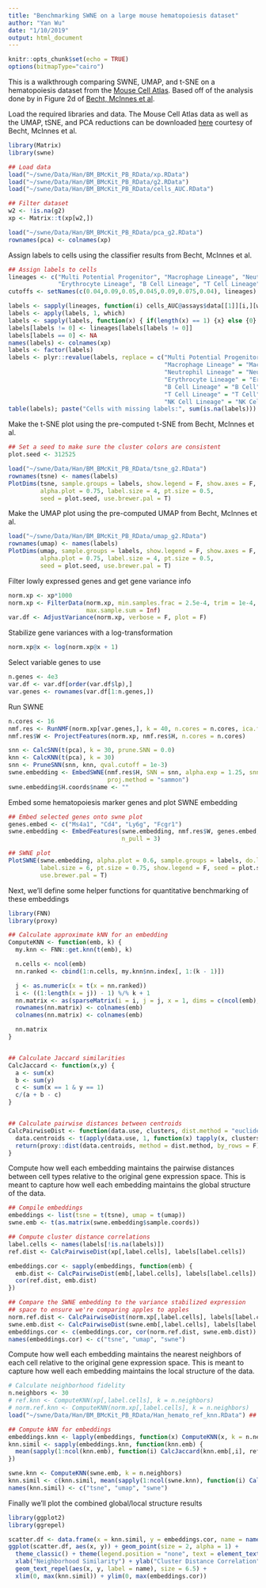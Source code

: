 ```yaml
---
title: "Benchmarking SWNE on a large mouse hematopoiesis dataset"
author: "Yan Wu"
date: "1/10/2019"
output: html_document
---
```


```r
knitr::opts_chunk$set(echo = TRUE)
options(bitmapType="cairo")
```

This is a walkthrough comparing SWNE, UMAP, and t-SNE on a hematopoiesis dataset from the [Mouse Cell Atlas](http://bis.zju.edu.cn/MCA/). Based off of the analysis done by in Figure 2d of [Becht, McInnes et al](https://www.nature.com/articles/nbt.4314).


Load the required libraries and data. The Mouse Cell Atlas data as well as the UMAP, tSNE, and PCA reductions can be downloaded [here](ftp://genome-miner.ucsd.edu/swne_files/Han.tar.gz) courtesy of Becht, McInnes et al.
```r
library(Matrix)
library(swne)

## Load data
load("~/swne/Data/Han/BM_BMcKit_PB_RData/xp.RData")
load("~/swne/Data/Han/BM_BMcKit_PB_RData/g2.RData")
load("~/swne/Data/Han/BM_BMcKit_PB_RData/cells_AUC.RData")

## Filter dataset
w2 <- !is.na(g2)
xp <- Matrix::t(xp[w2,])

load("~/swne/Data/Han/BM_BMcKit_PB_RData/pca_g2.RData")
rownames(pca) <- colnames(xp)
```


Assign labels to cells using the classifier results from Becht, McInnes et al.
```r
## Assign labels to cells
lineages <- c("Multi Potential Progenitor", "Macrophage Lineage", "Neutrophil Lineage",
              "Erythrocyte Lineage", "B Cell Lineage", "T Cell Lineage", "NK Cell Lineage")
cutoffs <- setNames(c(0.04,0.09,0.05,0.045,0.09,0.075,0.04), lineages)

labels <- sapply(lineages, function(i) cells_AUC@assays$data[[1]][i,][w2] >= cutoffs[i])
labels <- apply(labels, 1, which)
labels <- sapply(labels, function(x) { if(length(x) == 1) {x} else {0} })
labels[labels != 0] <- lineages[labels[labels != 0]]
labels[labels == 0] <- NA
names(labels) <- colnames(xp)
labels <- factor(labels)
labels <- plyr::revalue(labels, replace = c("Multi Potential Progenitor" = "MPP",
                                            "Macrophage Lineage" = "Macrophage",
                                            "Neutrophil Lineage" = "Neutrophil",
                                            "Erythrocyte Lineage" = "Erythrocyte",
                                            "B Cell Lineage" = "B Cell",
                                            "T Cell Lineage" = "T Cell",
                                            "NK Cell Lineage" = "NK Cell"))
table(labels); paste("Cells with missing labels:", sum(is.na(labels)))
```


Make the t-SNE plot using the pre-computed t-SNE from Becht, McInnes et al.
```r
## Set a seed to make sure the cluster colors are consistent
plot.seed <- 312525

load("~/swne/Data/Han/BM_BMcKit_PB_RData/tsne_g2.RData")
rownames(tsne) <- names(labels)
PlotDims(tsne, sample.groups = labels, show.legend = F, show.axes = F,
         alpha.plot = 0.75, label.size = 4, pt.size = 0.5,
         seed = plot.seed, use.brewer.pal = T)
```


Make the UMAP plot using the pre-computed UMAP from Becht, McInnes et al.
```r
load("~/swne/Data/Han/BM_BMcKit_PB_RData/umap_g2.RData")
rownames(umap) <- names(labels)
PlotDims(umap, sample.groups = labels, show.legend = F, show.axes = F,
         alpha.plot = 0.75, label.size = 4, pt.size = 0.5,
         seed = plot.seed, use.brewer.pal = T)
```


Filter lowly expressed genes and get gene variance info
```r
norm.xp <- xp*1000
norm.xp <- FilterData(norm.xp, min.samples.frac = 2.5e-4, trim = 1e-4, min.nonzero.features = 0,
                      max.sample.sum = Inf)
var.df <- AdjustVariance(norm.xp, verbose = F, plot = F)
```


Stabilize gene variances with a log-transformation
```r
norm.xp@x <- log(norm.xp@x + 1)
```


Select variable genes to use
```r
n.genes <- 4e3
var.df <- var.df[order(var.df$lp),]
var.genes <- rownames(var.df[1:n.genes,])
```

Run SWNE
```r
n.cores <- 16
nmf.res <- RunNMF(norm.xp[var.genes,], k = 40, n.cores = n.cores, ica.fast = T)
nmf.res$W <- ProjectFeatures(norm.xp, nmf.res$H, n.cores = n.cores)

snn <- CalcSNN(t(pca), k = 30, prune.SNN = 0.0)
knn <- CalcKNN(t(pca), k = 30)
snn <- PruneSNN(snn, knn, qval.cutoff = 1e-3)
swne.embedding <- EmbedSWNE(nmf.res$H, SNN = snn, alpha.exp = 1.25, snn.exp = 0.25, n_pull = 3, 
                            proj.method = "sammon")
swne.embedding$H.coords$name <- ""
```


Embed some hematopoiesis marker genes and plot SWNE embedding
```r
## Embed selected genes onto swne plot
genes.embed <- c("Ms4a1", "Cd4", "Ly6g", "Fcgr1")
swne.embedding <- EmbedFeatures(swne.embedding, nmf.res$W, genes.embed,
                                n_pull = 3)

## SWNE plot
PlotSWNE(swne.embedding, alpha.plot = 0.6, sample.groups = labels, do.label = T,
         label.size = 6, pt.size = 0.75, show.legend = F, seed = plot.seed,
         use.brewer.pal = T)
```


Next, we'll define some helper functions for quantitative benchmarking of these embeddings
```r
library(FNN)
library(proxy)

## Calculate approximate kNN for an embedding
ComputeKNN <- function(emb, k) {
  my.knn <- FNN::get.knn(t(emb), k)

  n.cells <- ncol(emb)
  nn.ranked <- cbind(1:n.cells, my.knn$nn.index[, 1:(k - 1)])

  j <- as.numeric(x = t(x = nn.ranked))
  i <- ((1:length(x = j)) - 1) %/% k + 1
  nn.matrix <- as(sparseMatrix(i = i, j = j, x = 1, dims = c(ncol(emb), ncol(emb))), "dgCMatrix")
  rownames(nn.matrix) <- colnames(emb)
  colnames(nn.matrix) <- colnames(emb)

  nn.matrix
}


## Calculate Jaccard similarities
CalcJaccard <- function(x,y) {
  a <- sum(x)
  b <- sum(y)
  c <- sum(x == 1 & y == 1)
  c/(a + b - c)
}


## Calculate pairwise distances between centroids
CalcPairwiseDist <- function(data.use, clusters, dist.method = "euclidean") {
  data.centroids <- t(apply(data.use, 1, function(x) tapply(x, clusters, mean)))
  return(proxy::dist(data.centroids, method = dist.method, by_rows = F))
}
```



Compute how well each embedding maintains the pairwise distances between cell types relative to the original gene expression space. This is meant to capture how well each embedding maintains the global structure of the data.
```r
## Compile embeddings
embeddings <- list(tsne = t(tsne), umap = t(umap))
swne.emb <- t(as.matrix(swne.embedding$sample.coords))

## Compute cluster distance correlations
label.cells <- names(labels[!is.na(labels)])
ref.dist <- CalcPairwiseDist(xp[,label.cells], labels[label.cells])

embeddings.cor <- sapply(embeddings, function(emb) {
  emb.dist <- CalcPairwiseDist(emb[,label.cells], labels[label.cells])
  cor(ref.dist, emb.dist)
})

## Compare the SWNE embedding to the variance stabilized expression
## space to ensure we're comparing apples to apples
norm.ref.dist <- CalcPairwiseDist(norm.xp[,label.cells], labels[label.cells])
swne.emb.dist <- CalcPairwiseDist(swne.emb[,label.cells], labels[label.cells])
embeddings.cor <- c(embeddings.cor, cor(norm.ref.dist, swne.emb.dist))
names(embeddings.cor) <- c("tsne", "umap", "swne")
```


Compute how well each embedding maintains the nearest neighbors of each cell relative to the original gene expression space. This is meant to capture how well each embedding maintains the local structure of the data.
```r
# Calculate neighborhood fidelity
n.neighbors <- 30
# ref.knn <- ComputeKNN(xp[,label.cells], k = n.neighbors)
# norm.ref.knn <- ComputeKNN(norm.xp[,label.cells], k = n.neighbors)
load("~/swne/Data/Han/BM_BMcKit_PB_RData/Han_hemato_ref_knn.RData") ## Load pre-computed kNN networks to save time. Computing the kNN networks in the original expression space can take quite a bit of time.

## Compute kNN for embeddings
embeddings.knn <- lapply(embeddings, function(x) ComputeKNN(x, k = n.neighbors))
knn.simil <- sapply(embeddings.knn, function(knn.emb) {
  mean(sapply(1:ncol(knn.emb), function(i) CalcJaccard(knn.emb[,i], ref.knn[,i])))
})

swne.knn <- ComputeKNN(swne.emb, k = n.neighbors)
knn.simil <- c(knn.simil, mean(sapply(1:ncol(swne.knn), function(i) CalcJaccard(swne.knn[,i], ref.knn[,i])))) 
names(knn.simil) <- c("tsne", "umap", "swne")
```


Finally we'll plot the combined global/local structure results
```r
library(ggplot2)
library(ggrepel)

scatter.df <- data.frame(x = knn.simil, y = embeddings.cor, name = names(embeddings.cor))
ggplot(scatter.df, aes(x, y)) + geom_point(size = 2, alpha = 1) +
  theme_classic() + theme(legend.position = "none", text = element_text(size = 16)) +
  xlab("Neighborhood Similarity") + ylab("Cluster Distance Correlation") +
  geom_text_repel(aes(x, y, label = name), size = 6.5) +
  xlim(0, max(knn.simil)) + ylim(0, max(embeddings.cor))
```
